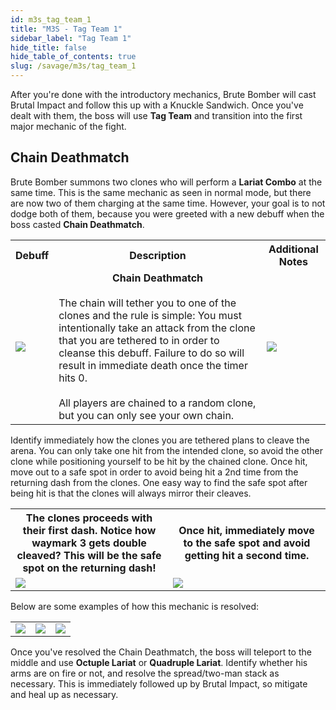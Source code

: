 ```yaml
---
id: m3s_tag_team_1
title: "M3S - Tag Team 1"
sidebar_label: "Tag Team 1"
hide_title: false
hide_table_of_contents: true
slug: /savage/m3s/tag_team_1
---
```



After you're done with the introductory mechanics, Brute Bomber will cast <Raidwide>Brutal Impact</Raidwide> and follow this up with a <Tankbuster>Knuckle Sandwich</Tankbuster>. Once you've dealt with them, the boss will use <strong>Tag Team</strong> and transition into the first major mechanic of the fight.

## Chain Deathmatch

Brute Bomber summons two clones who will perform a <strong>Lariat Combo</strong> at the same time. This is the same mechanic as seen in normal mode, but there are now two of them charging at the same time. However, your goal is to not dodge both of them, because you were greeted with a new debuff when the boss casted <strong>Chain Deathmatch</strong>.

<table width='70%'>
    <tr>
        <th>Debuff</th>
        <th>Description</th>
        <th>Additional Notes</th>
    </tr>
    <tr>
        <td><img src={chain_deathmatch_icon_hr} /></td>
        <td><center><strong>Chain Deathmatch</strong></center><br />The chain will tether you to one of the clones and the rule is simple: You must intentionally take an attack from the clone that you are tethered to in order to cleanse this debuff. Failure to do so will result in immediate death once the timer hits 0.<br /><br />All players are chained to a random clone, but you can only see your own chain.</td>
        <td><img src='https://ffxivkittenassets.z7.web.core.windows.net/m3s/chain_deathmatch_tethering.png' /></td>
    </tr>
</table>

Identify immediately how the clones you are tethered plans to cleave the arena. You can only take one hit from the intended clone, so avoid the other clone while positioning yourself to be hit by the chained clone. Once hit, move out to a safe spot in order to avoid being hit a 2nd time from the returning dash from the clones. One easy way to find the safe spot after being hit is that the clones will always mirror their cleaves.

<table width='70%'>
    <tr>
        <th>The clones proceeds with their first dash. Notice how waymark 3 gets double cleaved? This will be the safe spot on the returning dash!</th>
        <th>Once hit, immediately move to the safe spot and avoid getting hit a second time.</th>
    </tr>
    <tr>
        <td width='33%'><img src='https://ffxivkittenassets.z7.web.core.windows.net/m3s/tag_team_1_part1.png' /></td>
        <td width='33%'><img src='https://ffxivkittenassets.z7.web.core.windows.net/m3s/tag_team_1_part2.png' /></td>
    </tr>
</table>

Below are some examples of how this mechanic is resolved:

<table>
    <tr>
        <td><img src='https://ffxivkittenassets.z7.web.core.windows.net/m3s/tag_team_1_example1.gif' /></td>
        <td><img src='https://ffxivkittenassets.z7.web.core.windows.net/m3s/tag_team_1_example2.gif' /></td>
        <td><img src='https://ffxivkittenassets.z7.web.core.windows.net/m3s/tag_team_1_example3.gif' /></td>
    </tr>
</table>


Once you've resolved the Chain Deathmatch, the boss will teleport to the middle and use <strong>Octuple Lariat</strong> or <strong>Quadruple Lariat</strong>. Identify whether his arms are on fire or not, and resolve the spread/two-man stack as necessary. This is immediately followed up by <Raidwide>Brutal Impact</Raidwide>, so mitigate and heal up as necessary.